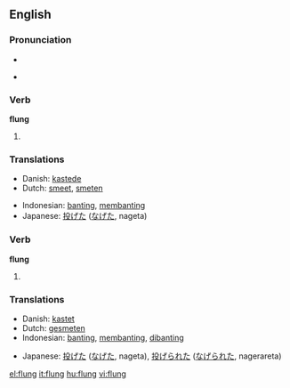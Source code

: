==English==

===Pronunciation===
*{{IPA|/'flʌɳ/}}
*{{audio|en-us-flung.ogg|Audio (US)}}
*:{{rhymes|ʌŋ}}

===Verb===
'''flung'''

# {{simple past of|[[fling]]|lang=English}}

===Translations===
{{rfc-level|Translations at L3+ (AutoFormat would have corrected level of Translations)}}
{{trans-top|past tense of ''to fling''}}
*Danish: [[kastede]]
*Dutch: [[smeet]], [[smeten]]
{{trans-mid}}
*Indonesian: [[banting]], [[banting|membanting]]
*Japanese: [[投げた]] ([[なげた]], nageta)
{{trans-bottom}}

===Verb===
'''flung'''

# {{past participle of|[[fling]]|lang=English}}

===Translations===
{{trans-top|past participle of ''to fling''}}
*Danish: [[kastet]]
*Dutch: [[gesmeten]]
*Indonesian: [[banting]], [[banting|membanting]], [[banting|dibanting]]
{{trans-mid}}
*Japanese: [[投げた]] ([[なげた]], nageta), [[投げられた]] ([[なげられた]], nagerareta)
{{trans-bottom}}

[[el:flung]]
[[it:flung]]
[[hu:flung]]
[[vi:flung]]
